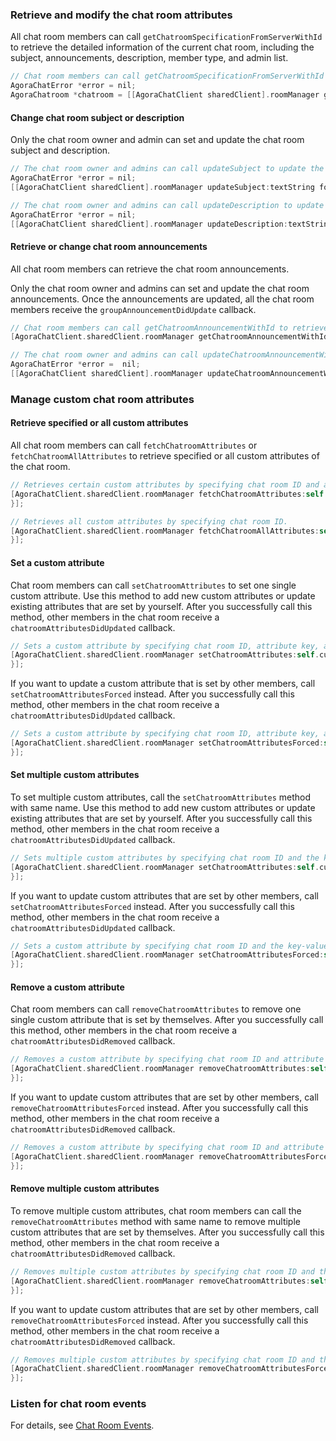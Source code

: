 <PlatformWrapper platform="ios">

### Retrieve and modify the chat room attributes

All chat room members can call `getChatroomSpecificationFromServerWithId` to retrieve the detailed information of the current chat room, including the subject, announcements, description, member type, and admin list. 

```objective-c
// Chat room members can call getChatroomSpecificationFromServerWithId to get the information of the specified chat room.
AgoraChatError *error = nil;
AgoraChatroom *chatroom = [[AgoraChatClient sharedClient].roomManager getChatroomSpecificationFromServerWithId:@“chatroomId” error:&error];
```

#### Change chat room subject or description
Only the chat room owner and admin can set and update the chat room subject and description.

```objective-c
// The chat room owner and admins can call updateSubject to update the chat room subject.
AgoraChatError *error = nil;
[[AgoraChatClient sharedClient].roomManager updateSubject:textString forChatroom:self.chatroom.chatroomId error:&error];

// The chat room owner and admins can call updateDescription to update the chat room description.
AgoraChatError *error = nil;
[[AgoraChatClient sharedClient].roomManager updateDescription:textString forChatroom:self.chatroom.chatroomId error:&error];
```

#### Retrieve or change chat room announcements

All chat room members can retrieve the chat room announcements.

Only the chat room owner and admins can set and update the chat room announcements. Once the announcements are updated, all the chat room members receive the `groupAnnouncementDidUpdate` callback.

```objective-c
// Chat room members can call getChatroomAnnouncementWithId to retrieve the chat room announcements.
[AgoraChatClient.sharedClient.roomManager getChatroomAnnouncementWithId:@"chatRoomId" error:&error];

// The chat room owner and admins can call updateChatroomAnnouncementWithId to set or update the chat room announcements.
AgoraChatError *error =  nil;
[[AgoraChatClient sharedClient].roomManager updateChatroomAnnouncementWithId:_chatroomId announcement:textString error:&error];
```

### Manage custom chat room attributes

#### Retrieve specified or all custom attributes 
All chat room members can call `fetchChatroomAttributes` or `fetchChatroomAllAttributes` to retrieve specified or all custom attributes of the chat room.

```objective-c
// Retrieves certain custom attributes by specifying chat room ID and attribute keys. 
[AgoraChatClient.sharedClient.roomManager fetchChatroomAttributes:self.currentConversation.conversationId keys:@[@"123"] completion:^(NSDictionary * _Nullable map, EMError * _Nullable error) {
}];

// Retrieves all custom attributes by specifying chat room ID.
[AgoraChatClient.sharedClient.roomManager fetchChatroomAllAttributes:self.currentConversation.conversationId completion:^(NSDictionary * _Nullable map, EMError * _Nullable error) {
}];
```


#### Set a custom attribute
Chat room members can call `setChatroomAttributes` to set one single custom attribute. Use this method to add new custom attributes or update existing attributes that are set by yourself. After you successfully call this method, other members in the chat room receive a `chatroomAttributesDidUpdated` callback. 

```objective-c
// Sets a custom attribute by specifying chat room ID, attribute key, and attribute value. 
[AgoraChatClient.sharedClient.roomManager setChatroomAttributes:self.currentConversation.conversationId key:@"234" value:@"123" autoDelete:YES completionBlock:^(EMError * _Nullable aError, NSDictionary<NSString *,NSString *> * _Nullable failureKeys) {
}];
```

If you want to update a custom attribute that is set by other members, call `setChatroomAttributesForced` instead. After you successfully call this method, other members in the chat room receive a `chatroomAttributesDidUpdated` callback.

```objective-c
// Sets a custom attribute by specifying chat room ID, attribute key, and attribute value.
[AgoraChatClient.sharedClient.roomManager setChatroomAttributesForced:self.currentConversation.conversationId key:@"234" value:@"123" autoDelete:YES completionBlock:^(EMError * _Nullable aError, NSDictionary<NSString *,NSString *> * _Nullable failureKeys) {
}];
```       


#### Set multiple custom attributes
To set multiple custom attributes, call the `setChatroomAttributes` method with same name. Use this method to add new custom attributes or update existing attributes that are set by yourself. After you successfully call this method, other members in the chat room receive a `chatroomAttributesDidUpdated` callback. 

```objective-c
// Sets multiple custom attributes by specifying chat room ID and the key-value maps of the attributes. 
[AgoraChatClient.sharedClient.roomManager setChatroomAttributes:self.currentConversation.conversationId attributes:@{@"testKey":@"123"} autoDelete:YES completionBlock:^(EMError * _Nullable aError, NSDictionary<NSString *,NSString *> * _Nullable failureKeys) {
}];
```

If you want to update custom attributes that are set by other members, call `setChatroomAttributesForced` instead. After you successfully call this method, other members in the chat room receive a `chatroomAttributesDidUpdated` callback.

```objective-c
// Sets a custom attribute by specifying chat room ID and the key-value map of the attribute. 
[AgoraChatClient.sharedClient.roomManager setChatroomAttributesForced:self.currentConversation.conversationId attributes:@{@"testKey":@"123"} autoDelete:YES completionBlock:^(EMError * _Nullable aError, NSDictionary<NSString *,NSString *> * _Nullable failureKeys) {
}];
```       


#### Remove a custom attribute
Chat room members can call `removeChatroomAttributes` to remove one single custom attribute that is set by themselves. After you successfully call this method, other members in the chat room receive a `chatroomAttributesDidRemoved` callback. 

```objective-c
// Removes a custom attribute by specifying chat room ID and attribute key. 
[AgoraChatClient.sharedClient.roomManager removeChatroomAttributes:self.currentConversation.conversationId key:@"234" autoDelete:YES completionBlock:^(EMError * _Nullable aError, NSDictionary<NSString *,NSString *> * _Nullable failureKeys) {
}];
```

If you want to update custom attributes that are set by other members, call `removeChatroomAttributesForced` instead. After you successfully call this method, other members in the chat room receive a `chatroomAttributesDidRemoved` callback.

```objective-c
// Removes a custom attribute by specifying chat room ID and attribute key.  
[AgoraChatClient.sharedClient.roomManager removeChatroomAttributesForced:self.currentConversation.conversationId key:@"234" autoDelete:YES completionBlock:^(EMError * _Nullable aError, NSDictionary<NSString *,NSString *> * _Nullable failureKeys) {
}];
```       

#### Remove multiple custom attributes
To remove multiple custom attributes, chat room members can call the `removeChatroomAttributes` method with same name to remove multiple custom attributes that are set by themselves. After you successfully call this method, other members in the chat room receive a  `chatroomAttributesDidRemoved` callback. 

```objective-c
// Removes multiple custom attributes by specifying chat room ID and the attribute key list. 
[AgoraChatClient.sharedClient.roomManager removeChatroomAttributes:self.currentConversation.conversationId attributes:@[@"testKey"] completionBlock:^(EMError * _Nullable aError, NSDictionary<NSString *,NSString *> * _Nullable failureKeys) {
}];
```

If you want to update custom attributes that are set by other members, call `removeChatroomAttributesForced` instead. After you successfully call this method, other members in the chat room receive a `chatroomAttributesDidRemoved` callback.

```objective-c
// Removes multiple custom attributes by specifying chat room ID and the attribute key list.  
[AgoraChatClient.sharedClient.roomManager removeChatroomAttributesForced:self.currentConversation.conversationId attributes:@[@"testKey"] completionBlock:^(EMError * _Nullable aError, NSDictionary<NSString *,NSString *> * _Nullable failureKeys) {
}];
```       

### Listen for chat room events

For details, see [Chat Room Events](manage-chatrooms#listen-for-chat-room-events).

</PlatformWrapper>